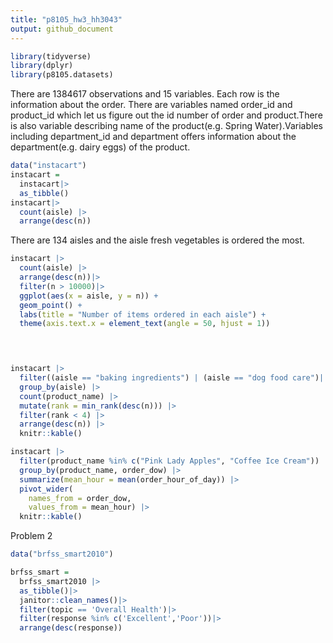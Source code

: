 ```yaml
---
title: "p8105_hw3_hh3043"
output: github_document
---
```

```r
library(tidyverse)
library(dplyr)
library(p8105.datasets)

```
There are 1384617 observations and 15 variables. Each row is the information about the order. There are variables named order_id and product_id which let us figure out the id number of order and product.There is also variable describing name of the product(e.g. Spring Water).Variables including department_id and department offers information about the department(e.g. dairy eggs) of the product.

```r
data("instacart")
instacart =
  instacart|>
  as_tibble()
instacart|>
  count(aisle) |>
  arrange(desc(n))

```
There are 134 aisles and the aisle fresh vegetables is ordered the most.

```r
instacart |>
  count(aisle) |>
  arrange(desc(n))|>
  filter(n > 10000)|>
  ggplot(aes(x = aisle, y = n)) + 
  geom_point() +
  labs(title = "Number of items ordered in each aisle") +
  theme(axis.text.x = element_text(angle = 50, hjust = 1))


  

```

```r
instacart |>
  filter((aisle == "baking ingredients") | (aisle == "dog food care")| (aisle == "packaged vegetables fruits")) |>
  group_by(aisle) |>
  count(product_name) |>
  mutate(rank = min_rank(desc(n))) |>
  filter(rank < 4) |>
  arrange(desc(n)) |>
  knitr::kable()
```

```r
instacart |>
  filter(product_name %in% c("Pink Lady Apples", "Coffee Ice Cream")) |>
  group_by(product_name, order_dow) |>
  summarize(mean_hour = mean(order_hour_of_day)) |>
  pivot_wider(
    names_from = order_dow,
    values_from = mean_hour) |>
  knitr::kable()
```

Problem 2

```r

data("brfss_smart2010")

brfss_smart = 
  brfss_smart2010 |>
  as_tibble()|>
  janitor::clean_names()|>
  filter(topic == 'Overall Health')|>
  filter(response %in% c('Excellent','Poor'))|>
  arrange(desc(response))
```


